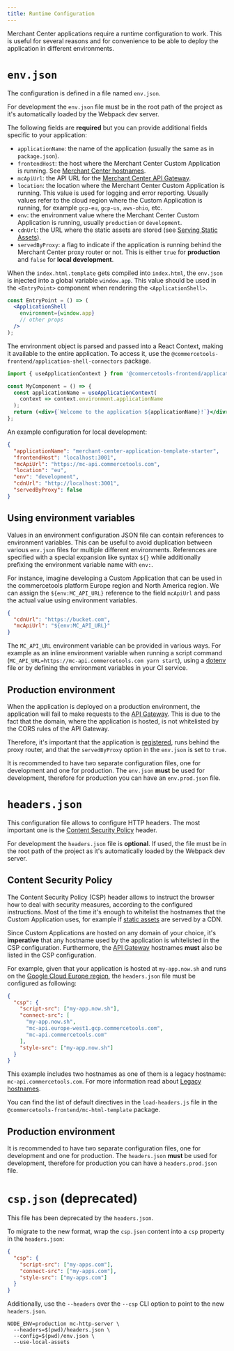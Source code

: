 ```yaml
---
title: Runtime Configuration
---
```


Merchant Center applications require a runtime configuration to work. This is useful for several reasons and for convenience to be able to deploy the application in different environments.

# `env.json`

The configuration is defined in a file named `env.json`.

<Info>

For development the `env.json` file must be in the root path of the project as it's automatically loaded by the Webpack dev server.

</Info>

The following fields are **required** but you can provide additional fields specific to your application:

- `applicationName`: the name of the application (usually the same as in `package.json`).
- `frontendHost`: the host where the Merchant Center Custom Application is running. See [Merchant Center hostnames](/main-concepts/api-gateway#hostnames).
- `mcApiUrl`: the API URL for the [Merchant Center API Gateway](/main-concepts/api-gateway).
- `location`: the location where the Merchant Center Custom Application is running. This value is used for logging and error reporting. Usually values refer to the cloud region where the Custom Application is running, for example `gcp-eu`, `gcp-us`, `aws-ohio`, etc.
- `env`: the environment value where the Merchant Center Custom Application is running, usually `production` or `development`.
- `cdnUrl`: the URL where the static assets are stored (see [Serving Static Assets](/deployment/serving-static-assets)).
- `servedByProxy`: a flag to indicate if the application is running behind the Merchant Center proxy router or not. This is either `true` for **production** and `false` for **local development**.

When the `index.html.template` gets compiled into `index.html`, the `env.json` is injected into a global variable `window.app`.
This value should be used in the `<EntryPoint>` component when rendering the `<ApplicationShell>`.

```jsx highlightLines="3"
const EntryPoint = () => (
  <ApplicationShell
    environment={window.app}
    // other props
  />
);
```

The environment object is parsed and passed into a React Context, making it available to the entire application. To access it, use the `@commercetools-frontend/application-shell-connectors` package.

```jsx
import { useApplicationContext } from '@commercetools-frontend/application-shell-connectors';

const MyComponent = () => {
  const applicationName = useApplicationContext(
    context => context.environment.applicationName
  );
  return (<div>{`Welcome to the application ${applicationName}!`}</div>);
};
```

An example configuration for local development:

```json
{
  "applicationName": "merchant-center-application-template-starter",
  "frontendHost": "localhost:3001",
  "mcApiUrl": "https://mc-api.commercetools.com",
  "location": "eu",
  "env": "development",
  "cdnUrl": "http://localhost:3001",
  "servedByProxy": false
}
```

## Using environment variables

Values in an environment configuration JSON file can contain references to environment variables. This can be useful to avoid duplication between various `env.json` files for multiple different environments. References are specified with a special expansion like syntax `${}` while additionally prefixing the environment variable name with `env:`.

For instance, imagine developing a Custom Application that can be used in the commercetools platform Europe region and North America region. We can assign the `${env:MC_API_URL}` reference to the field `mcApiUrl` and pass the actual value using environment variables.

```json
{
  "cdnUrl": "https://bucket.com",
  "mcApiUrl": "${env:MC_API_URL}"
}
```

The `MC_API_URL` environment variable can be provided in various ways. For example as an inline environment variable when running a script command (`MC_API_URL=https://mc-api.commercetools.com yarn start`), using a [dotenv](https://github.com/motdotla/dotenv) file or by defining the environment variables in your CI service.

## Production environment

<Warning>

When the application is deployed on a production environment, the application will fail to make requests to the [API Gateway](/main-concepts/api-gateway). This is due to the fact that the domain, where the application is hosted, is not whitelisted by the CORS rules of the API Gateway.

Therefore, it's important that the application is [registered](/register-applications/configuring-a-custom-application), runs behind the proxy router, and that the `servedByProxy` option in the `env.json` is set to `true`.

</Warning>

It is recommended to have two separate configuration files, one for development and one for production. The `env.json` **must** be used for development, therefore for production you can have an `env.prod.json` file.

# `headers.json`

This configuration file allows to configure HTTP headers. The most important one is the [Content Security Policy](https://developer.mozilla.org/en-US/docs/Web/HTTP/CSP) header.

<Info>

For development the `headers.json` file is **optional**. If used, the file must be in the root path of the project as it's automatically loaded by the Webpack dev server.

</Info>

## Content Security Policy

The Content Security Policy (CSP) header allows to instruct the browser how to deal with security measures, according to the configured instructions. Most of the time it's enough to whitelist the hostnames that the Custom Application uses, for example if [static assets](/deployment/serving-static-assets) are served by a CDN.

<Info>

Since Custom Applications are hosted on any domain of your choice, it's **imperative** that any hostname used by the application is whitelisted in the CSP configuration.
Furthermore, the [API Gateway](/main-concepts/api-gateway#hostnames) hostnames **must** also be listed in the CSP configuration.

</Info>

For example, given that your application is hosted at `my-app.now.sh` and runs on the [Google Cloud Europe region](/main-concepts/api-gateway#cloud-regions), the `headers.json` file must be configured as following:

```json
{
  "csp": {
    "script-src": ["my-app.now.sh"],
    "connect-src": [
      "my-app.now.sh",
      "mc-api.europe-west1.gcp.commercetools.com",
      "mc-api.commercetools.com"
    ],
    "style-src": ["my-app.now.sh"]
  }
}
```

<Info>

This example includes two hostnames as one of them is a legacy hostname: `mc-api.commercetools.com`. For more information read about [Legacy hostnames](/main-concepts/api-gateway#legacy-hostnames).

</Info>

You can find the list of default directives in the `load-headers.js` file in the `@commercetools-frontend/mc-html-template` package.

## Production environment

It is recommended to have two separate configuration files, one for development and one for production. The `headers.json` **must** be used for development, therefore for production you can have a `headers.prod.json` file.

# `csp.json` (deprecated)

<Warning>

This file has been deprecated by the `headers.json`.

</Warning>

To migrate to the new format, wrap the `csp.json` content into a `csp` property in the `headers.json`:

```json highlightLines="2,6"
{
  "csp": {
    "script-src": ["my-apps.com"],
    "connect-src": ["my-apps.com"],
    "style-src": ["my-apps.com"]
  }
}
```

Additionally, use the `--headers` over the `--csp` CLI option to point to the new `headers.json`.

```console highlightLines="2" noPromptLines="2-4"
NODE_ENV=production mc-http-server \
  --headers=$(pwd)/headers.json \
  --config=$(pwd)/env.json \
  --use-local-assets
```
